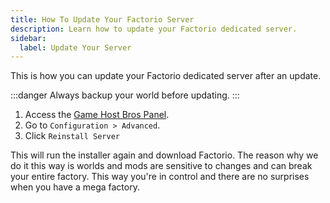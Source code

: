 ```yaml
---
title: How To Update Your Factorio Server
description: Learn how to update your Factorio dedicated server.
sidebar:
  label: Update Your Server
---
```


This is how you can update your Factorio dedicated server after an update.

:::danger
Always backup your world before updating.
:::

1. Access the [Game Host Bros Panel](https://panel.gamehostbros.com/).
2. Go to `Configuration > Advanced`.
3. Click `Reinstall Server`

This will run the installer again and download Factorio. The reason why we do it this way is worlds and mods are sensitive to changes and can break your entire factory. This way you're in control and there are no surprises when you have a mega factory.
